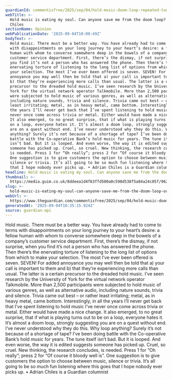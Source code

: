 ```yaml
---
guardianId: commentisfree/2025/sep/04/hold-music-doom-loop-repeated-tunes-speak-person
webTitle: >-
  Hold music is eating my soul. Can anyone save me from the doom loop? | Adrian
  Chiles
sectionName: Opinion
webPublicationDate: '2025-09-04T10:00:49Z'
bodyText: >-
  Hold music. There must be a better way. You have already had to come to terms
  with disappointments on your long journey to your heart’s desire: a fellow
  human with whom to converse somewhere deep in the bowels of a company’s
  customer service department. First, there’s the dismay, if not surprise, when
  you find it’s not a person who has answered the phone. Then there’s the
  enervating torture of listening to the long list of options from which to make
  your selection. The most I’ve ever been offered is seven. SEVEN! For added
  annoyance you may well then be told that a) your call is important to them and
  b) that they’re experiencing more calls than usual. The latter is a certain
  precursor to the dreaded hold music. I’ve seen research by the University of
  York for the virtual network operator Talkmobile. More than 2,500 participants
  were subjected to hold music of various genres, as well as alternative audio,
  including nature sounds, trivia and silence. Trivia came out best – or rather
  least irritating; metal, as in heavy metal, came bottom. Interestingly, in all
  the years I’ll never get back that I’ve spent listening to hold music I’ve
  never once come across trivia or metal. Either would have made a nice change.
  It also emerged, to no great surprise, that if what is playing turns out to be
  on a loop, everyone hates it. It’s almost a doom loop, strongly suggesting you
  are on a quest without end. I’ve never understood why they do this. Why loop
  anything? Surely it’s not because of a shortage of tape? I’ve been doing
  battle with the Co-operative Bank’s hold music for years. The tune itself
  isn’t bad. But it is looped. And even worse, the way it is edited suggests
  someone has picked up. Cruel, so cruel. New thinking, the research concludes,
  is needed. Press 1 for “Oh really”; press 2 for “Of course it bloody well is”.
  One suggestion is to give customers the option to choose between music,
  silence or trivia. It’s all going to be so much fun listening where this goes
  that I hope nobody ever picks up. • Adrian Chiles is a Guardian columnist
headline: Hold music is eating my soul. Can anyone save me from the doom loop?
thumbnail: >-
  https://media.guim.co.uk/8ddeea1d4f63ffd500a0c598d538f5a84a24c05f/962_724_3680_2945/500.jpg
slug: >-
  hold-music-is-eating-my-soul-can-anyone-save-me-from-the-doom-loop-or-adrian-chiles
webUrl: >-
  https://www.theguardian.com/commentisfree/2025/sep/04/hold-music-doom-loop-repeated-tunes-speak-person
generatedAt: '2025-09-04T10:35:15.924Z'
source: guardian-api
---
```

Hold music. There must be a better way. You have already had to come to terms with disappointments on your long journey to your heart’s desire: a fellow human with whom to converse somewhere deep in the bowels of a company’s customer service department. First, there’s the dismay, if not surprise, when you find it’s not a person who has answered the phone. Then there’s the enervating torture of listening to the long list of options from which to make your selection. The most I’ve ever been offered is seven. SEVEN! For added annoyance you may well then be told that a) your call is important to them and b) that they’re experiencing more calls than usual. The latter is a certain precursor to the dreaded hold music. I’ve seen research by the University of York for the virtual network operator Talkmobile. More than 2,500 participants were subjected to hold music of various genres, as well as alternative audio, including nature sounds, trivia and silence. Trivia came out best – or rather least irritating; metal, as in heavy metal, came bottom. Interestingly, in all the years I’ll never get back that I’ve spent listening to hold music I’ve never once come across trivia or metal. Either would have made a nice change. It also emerged, to no great surprise, that if what is playing turns out to be on a loop, everyone hates it. It’s almost a doom loop, strongly suggesting you are on a quest without end. I’ve never understood why they do this. Why loop anything? Surely it’s not because of a shortage of tape? I’ve been doing battle with the Co-operative Bank’s hold music for years. The tune itself isn’t bad. But it is looped. And even worse, the way it is edited suggests someone has picked up. Cruel, so cruel. New thinking, the research concludes, is needed. Press 1 for “Oh really”; press 2 for “Of course it bloody well is”. One suggestion is to give customers the option to choose between music, silence or trivia. It’s all going to be so much fun listening where this goes that I hope nobody ever picks up. • Adrian Chiles is a Guardian columnist

